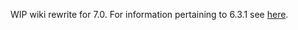 WIP wiki rewrite for 7.0. For information pertaining to 6.3.1 see
[here](https://github.com/TheComputerizer/Music-Triggers/wiki/English).